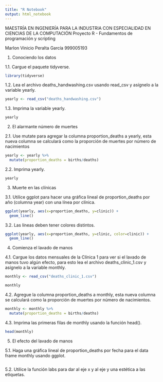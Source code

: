 ---
title: "R Notebook"
output: html_notebook
---

MAESTRÍA EN INGENIERÍA PARA LA INDUSTRIA CON ESPECIALIDAD EN CIENCIAS DE LA COMPUTACIÓN
Proyecto R - Fundamentos de programación y scripting

Marlon Vinicio Peralta García
999005193

1. Conociendo los datos

1.1. Cargue el paquete tidyverse.

```{r}
library(tidyverse)
```

1.2. Lea el archivo deaths_handwashing.csv usando read_csv y asígnelo a la variable yearly.

```{r}
yearly <- read_csv("deaths_handwashing.csv")
```
1.3. Imprima la variable yearly.

```{r}
yearly
```
2. El alarmante número de muertes

2.1. Use mutate para agregar la columna proportion_deaths a yearly, esta nueva columna se calculará como la proporción de muertes por número de nacimientos

```{r}
yearly <- yearly %>%
  mutate(proportion_deaths = births/deaths)
```
2.2. Imprima yearly.

```{r}
yearly
```
3. Muerte en las clínicas

3.1. Utilice ggplot para hacer una gráfica lineal de proportion_deaths por año (columna
year) con una línea por clínica.

```{r}
ggplot(yearly, aes(x=proportion_deaths, y=clinic)) +
  geom_line()
```

3.2. Las líneas deben tener colores distintos.

```{r}
ggplot(yearly, aes(x=proportion_deaths, y=clinic, color=clinic)) +
  geom_line()
```

4. Comienza el lavado de manos

4.1. Cargue los datos mensuales de la Clínica 1 para ver si el lavado de manos tuvo algún efecto, para esto lea el archivo deaths_clinic_1.csv y asígnelo a la variable monthly.

```{r}
monthly <- read_csv("deaths_clinic_1.csv")

monthly
```

4.2. Agregue la columna proportion_deaths a monthly, esta nueva columna se calculará como la proporción de muertes por número de nacimientos.

```{r}
monthly <- monthly %>%
  mutate(proportion_deaths = births/deaths)
```

4.3. Imprima las primeras filas de monthly usando la función head().

```{r}
head(monthly)
```
5. El efecto del lavado de manos

5.1. Haga una gráfica lineal de proportion_deaths por fecha para el data frame monthly usando ggplot.

```{r}

```

5.2. Utilice la función labs para dar al eje x y al eje y una estética a las etiquetas.

```{r}

```


